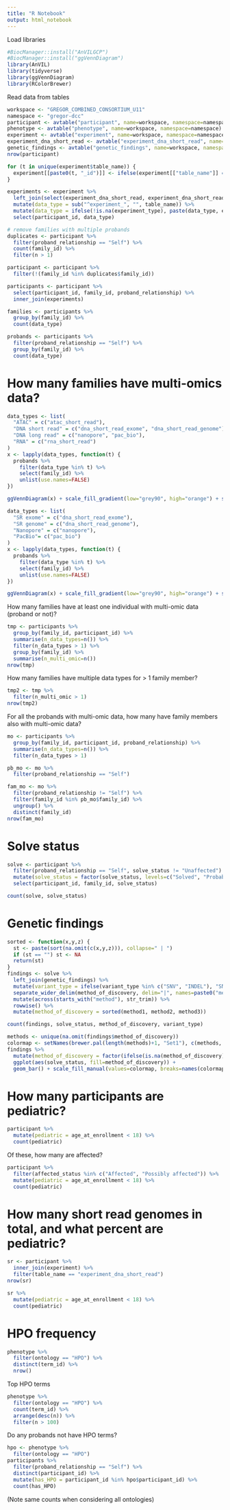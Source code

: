 ```yaml
---
title: "R Notebook"
output: html_notebook
---
```


Load libraries

```r
#BiocManager::install("AnVILGCP")
#BiocManager::install("ggVennDiagram")
library(AnVIL)
library(tidyverse)
library(ggVennDiagram)
library(RColorBrewer)
```

Read data from tables

```r
workspace <- "GREGOR_COMBINED_CONSORTIUM_U11"
namespace <- "gregor-dcc"
participant <- avtable("participant", name=workspace, namespace=namespace)
phenotype <- avtable("phenotype", name=workspace, namespace=namespace)
experiment <- avtable("experiment", name=workspace, namespace=namespace)
experiment_dna_short_read <- avtable("experiment_dna_short_read", name=workspace, namespace=namespace)
genetic_findings <- avtable("genetic_findings", name=workspace, namespace=namespace)
nrow(participant)
```

```r
for (t in unique(experiment$table_name)) {
  experiment[[paste0(t, "_id")]] <- ifelse(experiment[["table_name"]] == t, experiment[["id_in_table"]], NA)
}

experiments <- experiment %>%
  left_join(select(experiment_dna_short_read, experiment_dna_short_read_id, experiment_type)) %>%
  mutate(data_type = sub("^experiment_", "", table_name)) %>%
  mutate(data_type = ifelse(!is.na(experiment_type), paste(data_type, experiment_type, sep="_"), data_type)) %>%
  select(participant_id, data_type)

# remove families with multiple probands
duplicates <- participant %>%
  filter(proband_relationship == "Self") %>%
  count(family_id) %>%
  filter(n > 1)

participant <- participant %>%
  filter(!(family_id %in% duplicates$family_id))

participants <- participant %>%
  select(participant_id, family_id, proband_relationship) %>%
  inner_join(experiments)

families <- participants %>%
  group_by(family_id) %>%
  count(data_type)

probands <- participants %>%
  filter(proband_relationship == "Self") %>%
  group_by(family_id) %>%
  count(data_type)
```


# How many families have multi-omics data?

```r
data_types <- list(
  "ATAC" = c("atac_short_read"),
  "DNA short read" = c("dna_short_read_exome", "dna_short_read_genome"), 
  "DNA long read" = c("nanopore", "pac_bio"),
  "RNA" = c("rna_short_read")
)
x <- lapply(data_types, function(t) {
  probands %>%
    filter(data_type %in% t) %>%
    select(family_id) %>%
    unlist(use.names=FALSE)
})

ggVennDiagram(x) + scale_fill_gradient(low="grey90", high="orange") + scale_x_continuous(expand = expansion(mult = .2))
```


```r
data_types <- list(
  "SR exome" = c("dna_short_read_exome"), 
  "SR genome" = c("dna_short_read_genome"), 
  "Nanopore" = c("nanopore"), 
  "PacBio"= c("pac_bio")
)
x <- lapply(data_types, function(t) {
  probands %>%
    filter(data_type %in% t) %>%
    select(family_id) %>%
    unlist(use.names=FALSE)
})

ggVennDiagram(x) + scale_fill_gradient(low="grey90", high="orange") + scale_x_continuous(expand = expansion(mult = .2))
```



How many families have at least one individual with multi-omic data (proband or not)?

```r
tmp <- participants %>%
  group_by(family_id, participant_id) %>%
  summarise(n_data_types=n()) %>%
  filter(n_data_types > 1) %>%
  group_by(family_id) %>%
  summarise(n_multi_omic=n())
nrow(tmp)
```

How many families have multiple data types for > 1 family member?

```r
tmp2 <- tmp %>%
  filter(n_multi_omic > 1)
nrow(tmp2)
```

For all the probands with multi-omic data, how many have family members also with multi-omic data?

```r
mo <- participants %>%
  group_by(family_id, participant_id, proband_relationship) %>%
  summarise(n_data_types=n()) %>%
  filter(n_data_types > 1)

pb_mo <- mo %>%
  filter(proband_relationship == "Self")

fam_mo <- mo %>%
  filter(proband_relationship != "Self") %>%
  filter(family_id %in% pb_mo$family_id) %>%
  ungroup() %>%
  distinct(family_id)
nrow(fam_mo)
```



# Solve status

```r
solve <- participant %>%
  filter(proband_relationship == "Self", solve_status != "Unaffected") %>%
  mutate(solve_status = factor(solve_status, levels=c("Solved", "Probably solved", "Partially solved", "Unsolved"))) %>%
  select(participant_id, family_id, solve_status)

count(solve, solve_status)
```


# Genetic findings

```r
sorted <- function(x,y,z) {
  st <- paste(sort(na.omit(c(x,y,z))), collapse=" | ")
  if (st == "") st <- NA
  return(st)
}
findings <- solve %>%
  left_join(genetic_findings) %>%
  mutate(variant_type = ifelse(variant_type %in% c("SNV", "INDEL"), "SNV/INDEL", variant_type)) %>%
  separate_wider_delim(method_of_discovery, delim="|", names=paste0("method", 1:3), too_few="align_start") %>%
  mutate(across(starts_with("method"), str_trim)) %>%
  rowwise() %>%
  mutate(method_of_discovery = sorted(method1, method2, method3))

count(findings, solve_status, method_of_discovery, variant_type)
```

```r
methods <- unique(na.omit(findings$method_of_discovery))
colormap <- setNames(brewer.pal(length(methods)+1, "Set1"), c(methods, "NA"))
findings %>%
  mutate(method_of_discovery = factor(ifelse(is.na(method_of_discovery), "NA", method_of_discovery), levels=c(methods, "NA"))) %>%
  ggplot(aes(solve_status, fill=method_of_discovery)) +
  geom_bar() + scale_fill_manual(values=colormap, breaks=names(colormap))
```


# How many participants are pediatric?

```r
participant %>%
  mutate(pediatric = age_at_enrollment < 18) %>%
  count(pediatric)
```

Of these, how many are affected?

```r
participant %>%
  filter(affected_status %in% c("Affected", "Possibly affected")) %>%
  mutate(pediatric = age_at_enrollment < 18) %>%
  count(pediatric)
```

# How many short read genomes in total, and what percent are pediatric?

```r
sr <- participant %>%
  inner_join(experiment) %>%
  filter(table_name == "experiment_dna_short_read")
nrow(sr)
```

```r
sr %>% 
  mutate(pediatric = age_at_enrollment < 18) %>%
  count(pediatric)
```


# HPO frequency

```r
phenotype %>%
  filter(ontology == "HPO") %>%
  distinct(term_id) %>%
  nrow()
```

Top HPO terms

```r
phenotype %>%
  filter(ontology == "HPO") %>%
  count(term_id) %>%
  arrange(desc(n)) %>%
  filter(n > 100)
```

Do any probands not have HPO terms?

```r
hpo <- phenotype %>%
  filter(ontology == "HPO")
participants %>%
  filter(proband_relationship == "Self") %>%
  distinct(participant_id) %>%
  mutate(has_HPO = participant_id %in% hpo$participant_id) %>%
  count(has_HPO)
```

(Note same counts when considering all ontologies)
